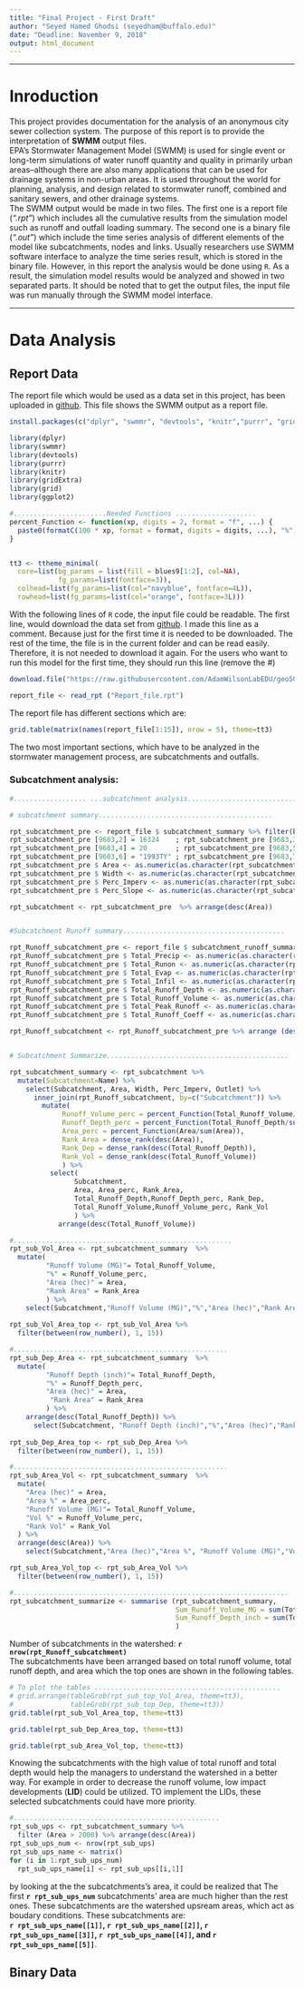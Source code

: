 ```yaml
---
title: "Final Project - First Draft"
author: "Seyed Hamed Ghodsi (seyedham@buffalo.edu)"
date: "Deadline: November 9, 2018"
output: html_document
---
```


***
# Inroduction

This project provides documentation for the analysis of an anonymous city sewer collection system. The purpose of this report is to provide the interpretation of **SWMM** output files.  
EPA's Stormwater Management Model (SWMM) is used for single event or long-term simulations of water runoff quantity and quality in primarily urban areas–although there are also many applications that can be used for drainage systems in non-urban areas. It is used throughout the world for planning, analysis, and design related to stormwater runoff, combined and sanitary sewers, and other drainage systems.  
The SWMM output would be made in two files. The first one is a report file (*".rpt"*) which includes all the cumulative results from the simulation model such as runoff and outfall loading summary. The second one is a binary file (*".out"*) which include the time series analysis of different elements of the model like subcatchments, nodes and links. Usually researchers use SWMM software interface to analyze the time series result, which is stored in the binary file. However, in this report the analysis would be done using `R`. As a result, the simulation model results would be analyzed and showed in two separated parts. It should be noted that to get the output files, the input file was run manually through the SWMM model interface.

***  

# Data Analysis  

## Report Data  


The report file which would be used as a data set in this project, has been uploaded in [github](https://raw.githubusercontent.com/AdamWilsonLabEDU/geo503-2018-finalproject-HamedGhodsi90/master/data/SWMMReportFile.rpt). This file shows the SWMM output as a report file. 
```r

install.packages(c("dplyr", "swmmr", "devtools", "knitr","purrr", "gridExtra","ggplot2"))

library(dplyr)
library(swmmr)
library(devtools)
library(purrr)
library(knitr)
library(gridExtra)
library(grid)
library(ggplot2)
```

``` r
#.......................Needed Functions ....................
percent_Function <- function(xp, digits = 2, format = "f", ...) {
  paste0(formatC(100 * xp, format = format, digits = digits, ...), "%")
}


tt3 <- ttheme_minimal(
  core=list(bg_params = list(fill = blues9[1:2], col=NA),
            fg_params=list(fontface=3)),
  colhead=list(fg_params=list(col="navyblue", fontface=4L)),
  rowhead=list(fg_params=list(col="orange", fontface=3L)))

```

With the following lines of `R` code, the input file could be readable. The first line, would download the data set from [github](https://raw.githubusercontent.com/AdamWilsonLabEDU/geo503-2018-finalproject-HamedGhodsi90/master/data/SWMMReportFile.rpt). I made this line as a comment. Because just for the first time it is needed to be downloaded. The rest of the time, the file is in the current folder and can be read easily. Therefore, it is not needed to download it again. For the users who want to run this model for the first time, they should run this line (remove the #) 

```r

download.file("https://raw.githubusercontent.com/AdamWilsonLabEDU/geo503-2018-finalproject-HamedGhodsi90/master/data/SWMMReportFile.rpt", "Report_file.rpt")

report_file <- read_rpt ("Report_file.rpt")

```

The report file has different sections which are:

```r

grid.table(matrix(names(report_file[1:15]), nrow = 5), theme=tt3) 

```

The two most important sections, which have to be analyzed in the stormwater management process, are subcatchments and outfalls. 

### Subcatchment analysis:

``` r
#.................. ...subcatchment analysis..............................

# subcatchment summary...........................................

rpt_subcatchment_pre <- report_file $ subcatchment_summary %>% filter(between(row_number(), 1, 59724))
rpt_subcatchment_pre [9683,2] = 16324    ; rpt_subcatchment_pre [9683,3] = 1632400 ;
rpt_subcatchment_pre [9683,4] = 20       ; rpt_subcatchment_pre [9683,5] = 1.65 ;
rpt_subcatchment_pre [9683,6] = "1993TY" ; rpt_subcatchment_pre [9683,7] = "ECSD4_InfStor"
rpt_subcatchment_pre $ Area <- as.numeric(as.character(rpt_subcatchment_pre $ Area))
rpt_subcatchment_pre $ Width <- as.numeric(as.character(rpt_subcatchment_pre $ Width))
rpt_subcatchment_pre $ Perc_Imperv <- as.numeric(as.character(rpt_subcatchment_pre $ Perc_Imperv))
rpt_subcatchment_pre $ Perc_Slope <- as.numeric(as.character(rpt_subcatchment_pre $ Perc_Slope))

rpt_subcatchment <- rpt_subcatchment_pre  %>% arrange(desc(Area))


#Subcatchment Runoff summary........................................

rpt_Runoff_subcatchment_pre <- report_file $ subcatchment_runoff_summary %>% filter(between(row_number(), 1, 59655)) 
rpt_Runoff_subcatchment_pre $ Total_Precip <- as.numeric(as.character(rpt_Runoff_subcatchment_pre $ Total_Precip))
rpt_Runoff_subcatchment_pre $ Total_Runon <- as.numeric(as.character(rpt_Runoff_subcatchment_pre $ Total_Runon))
rpt_Runoff_subcatchment_pre $ Total_Evap <- as.numeric(as.character(rpt_Runoff_subcatchment_pre $ Total_Evap))
rpt_Runoff_subcatchment_pre $ Total_Infil <- as.numeric(as.character(rpt_Runoff_subcatchment_pre$ Total_Infil))
rpt_Runoff_subcatchment_pre $ Total_Runoff_Depth <- as.numeric(as.character(rpt_Runoff_subcatchment_pre $ Total_Runoff_Depth))
rpt_Runoff_subcatchment_pre $ Total_Runoff_Volume <- as.numeric(as.character(rpt_Runoff_subcatchment_pre $ Total_Runoff_Volume))
rpt_Runoff_subcatchment_pre $ Total_Peak_Runoff <- as.numeric(as.character(rpt_Runoff_subcatchment_pre $ Total_Peak_Runoff))
rpt_Runoff_subcatchment_pre $ Total_Runoff_Coeff <- as.numeric(as.character(rpt_Runoff_subcatchment_pre $ Total_Runoff_Coeff))

rpt_Runoff_subcatchment <- rpt_Runoff_subcatchment_pre %>% arrange (desc(Total_Runoff_Volume))


# Subcatchment Summarize.............................................

rpt_subcatchment_summary <- rpt_subcatchment %>% 
  mutate(Subcatchment=Name) %>% 
    select(Subcatchment, Area, Width, Perc_Imperv, Outlet) %>%
      inner_join(rpt_Runoff_subcatchment, by=c("Subcatchment")) %>% 
        mutate(
             Runoff_Volume_perc = percent_Function(Total_Runoff_Volume/sum(Total_Runoff_Volume, na.rm=TRUE)), 
             Runoff_Depth_perc = percent_Function(Total_Runoff_Depth/sum(Total_Runoff_Depth)),
             Area_perc = percent_Function(Area/sum(Area)),
             Rank_Area = dense_rank(desc(Area)),
             Rank_Dep = dense_rank(desc(Total_Runoff_Depth)),
             Rank_Vol = dense_rank(desc(Total_Runoff_Volume))
             ) %>%
          select(
                Subcatchment, 
                Area, Area_perc, Rank_Area,
                Total_Runoff_Depth,Runoff_Depth_perc, Rank_Dep,
                Total_Runoff_Volume,Runoff_Volume_perc, Rank_Vol
                ) %>%
            arrange(desc(Total_Runoff_Volume))

#......................................................
rpt_sub_Vol_Area <- rpt_subcatchment_summary  %>% 
  mutate(
         "Runoff Volume (MG)"= Total_Runoff_Volume,
         "%" = Runoff_Volume_perc,
         "Area (hec)" = Area,
         "Rank Area" = Rank_Area
         ) %>%
    select(Subcatchment,"Runoff Volume (MG)","%","Area (hec)","Rank Area")
      
rpt_sub_Vol_Area_top <- rpt_sub_Vol_Area %>%
  filter(between(row_number(), 1, 15))

#.....................................................
rpt_sub_Dep_Area <- rpt_subcatchment_summary  %>% 
  mutate(
         "Runoff Depth (inch)"= Total_Runoff_Depth,
         "%" = Runoff_Depth_perc,
         "Area (hec)" = Area,
          "Rank Area" = Rank_Area
         ) %>%
    arrange(desc(Total_Runoff_Depth)) %>%
      select(Subcatchment, "Runoff Depth (inch)","%","Area (hec)","Rank Area")
       
rpt_sub_Dep_Area_top <- rpt_sub_Dep_Area %>% 
  filter(between(row_number(), 1, 15))

#.....................................................
rpt_sub_Area_Vol <- rpt_subcatchment_summary  %>% 
  mutate(
    "Area (hec)" = Area,
    "Area %" = Area_perc,
    "Runoff Volume (MG)"= Total_Runoff_Volume,
    "Vol %" = Runoff_Volume_perc,
    "Rank Vol" = Rank_Vol
  ) %>%
  arrange(desc(Area)) %>%
    select(Subcatchment,"Area (hec)","Area %", "Runoff Volume (MG)","Vol %")

rpt_sub_Area_Vol_top <- rpt_sub_Area_Vol %>%
  filter(between(row_number(), 1, 15))

#....................................................................
rpt_subcatchment_summarize <- summarise (rpt_subcatchment_summary, 
                                         Sum_Runoff_Volume_MG = sum(Total_Runoff_Volume), 
                                         Sum_Runoff_Depth_inch = sum(Total_Runoff_Depth)
                                         )

```

Number of subcatchments in the watershed: **`r nrow(rpt_Runoff_subcatchment)`**    
The subcatchments have been arranged based on total runoff volume, total runoff depth, and area which the top ones are shown in the following tables.  

``` r
# To plot the tables ..............................................
# grid.arrange(tableGrob(rpt_sub_top_Vol_Area, theme=tt3),
#              tableGrob(rpt_sub_top_Dep, theme=tt3))
grid.table(rpt_sub_Vol_Area_top, theme=tt3)  
```
``` r
grid.table(rpt_sub_Dep_Area_top, theme=tt3)  
```
``` r
grid.table(rpt_sub_Area_Vol_top, theme=tt3)
```

Knowing the subcatchments with the high value of total runoff and total depth would help the managers to understand the watershed in a better way. For example in order to decrease the runoff volume, low impact developments (**LID**) could be utilized. TO implement the LIDs, these selected subcatchments could have more priority.  
``` r
#...................................................
rpt_sub_ups <- rpt_subcatchment_summary %>%
  filter (Area > 2000) %>% arrange(desc(Area))
rpt_sub_ups_num <- nrow(rpt_sub_ups)
rpt_sub_ups_name <- matrix()
for (i in 1:rpt_sub_ups_num)
  rpt_sub_ups_name[i] <- rpt_sub_ups[[i,1]]
```

by looking at the the subcatchments's area, it could be realized that The first **`r rpt_sub_ups_num`** subcatchments' area are much higher than the rest ones. These subcatchments are the watershed upsream areas, which act as boudary conditions. These subcatchments are:    
**`r rpt_sub_ups_name[[1]]`,  `r rpt_sub_ups_name[[2]]`,  `r rpt_sub_ups_name[[3]]`,  `r rpt_sub_ups_name[[4]]`, and `r rpt_sub_ups_name[[5]]`**.   

























## Binary Data




























<!-- # Materials and methods -->

<!-- Narrative and most code will go here.  Describe what you are doing and show how to do it (with code). -->

<!-- You can do bullets like this: -->

<!-- * The first most important thing -->
<!-- * The second most important thing -->
<!-- * The third most important thing -->

<!-- You can do numbers like this: -->

<!-- 1. The first most important thing -->
<!-- 2. The second most important thing -->
<!-- 3. The third most important thing -->

<!-- See [http://rmarkdown.rstudio.com/](http://rmarkdown.rstudio.com/) for all the amazing things you can do. -->


<!-- Here's my first code chunk. -->
<!-- ```{r} -->
<!-- 1+2 -->
<!-- ``` -->

<!-- Load any required packages in a code chunk (you may need to install some packages): -->

<!-- ```{r, message=F, warning=F} -->
<!-- library(dplyr) -->
<!-- library(ggplot2) -->
<!-- library(maps) -->
<!-- library(spocc) -->
<!-- knitr::opts_chunk$set(cache=TRUE)  # cache the results for quick compiling -->
<!-- ``` -->


<!-- We are going to use the `occ()` function to download _occurrence_ records for the American robin (_Turdus migratorius_) from the [Global Biodiversity Information Facility](gbif.org). -->

<!-- <img src="https://upload.wikimedia.org/wikipedia/commons/b/b8/Turdus-migratorius-002.jpg" alt="alt text" width="200"> -->
<!-- <small><small><small>Licensed under CC BY-SA 3.0 via [Wikimedia Commons](https://commons.wikimedia.org/wiki/File:Turdus-migratorius-002.jpg#/media/File:Turdus-migratorius-002.jpg)</small></small></small> -->

<!-- ```{r, warning=F}  -->
<!-- ## define which species to query -->
<!-- sp='Turdus migratorius' -->

<!-- ## run the query and convert to data.frame() -->
<!-- d = occ(query=sp, from='ebird',limit = 100) %>% occ2df() -->
<!-- ``` -->
<!-- This can take a few seconds. -->

<!-- ```{r, fig.width=6, fig.height=3, fig.cap="Map illustrating the known occurrence locations"} -->
<!-- # Load coastline -->
<!-- map=map_data("world") -->

<!-- ggplot(d,aes(x=longitude,y=latitude))+ -->
<!--   geom_polygon(aes(x=long,y=lat,group=group),data=map)+ -->
<!--   geom_point(col="red")+ -->
<!--   coord_equal() -->
<!-- ``` -->


<!-- # Results -->

<!-- Show tables, plots, etc. and describe them. -->

<!-- ```{r} -->
<!-- hist(d$latitude) -->
<!-- ``` -->

<!-- # Conclusions -->

<!-- What have you learned?  Are there any broader implications? -->

<!-- # References -->

